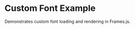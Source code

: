 
# Custom Font Example

<StackblitzLink
  entrypointFile="app/examples/custom-font-nodejs/page.tsx"
  browserPath="/examples/custom-font-nodejs"
/>

Demonstrates custom font loading and rendering in Frames.js.
